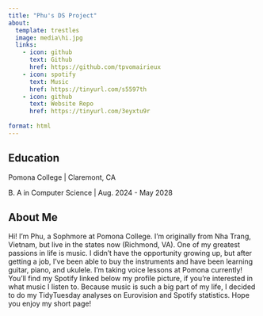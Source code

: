 ```yaml
---
title: "Phu's DS Project"
about:
  template: trestles
  image: media\hi.jpg
  links:
    - icon: github
      text: Github
      href: https://github.com/tpvomairieux
    - icon: spotify
      text: Music
      href: https://tinyurl.com/s5597th
    - icon: github
      text: Website Repo
      href: https://tinyurl.com/3eyxtu9r
      
format: html
---
```


## Education

Pomona College | Claremont, CA

B. A in Computer Science | Aug. 2024 - May 2028

## About Me

Hi! I'm Phu, a Sophmore at Pomona College. I'm originally
from Nha Trang, Vietnam, but live in the states now (Richmond, VA).
One of my greatest passions in life is music.
I didn't have the opportunity growing up, but after getting
a job, I've been able to buy the instruments
and have been learning guitar, piano, and ukulele.
I'm taking voice lessons at Pomona currently! You'll find
my Spotify linked below my profile picture, if you're interested
in what music I listen to. Because music is such a big part of
my life, I decided to do my TidyTuesday analyses on Eurovision
and Spotify statistics. Hope you enjoy my short page!